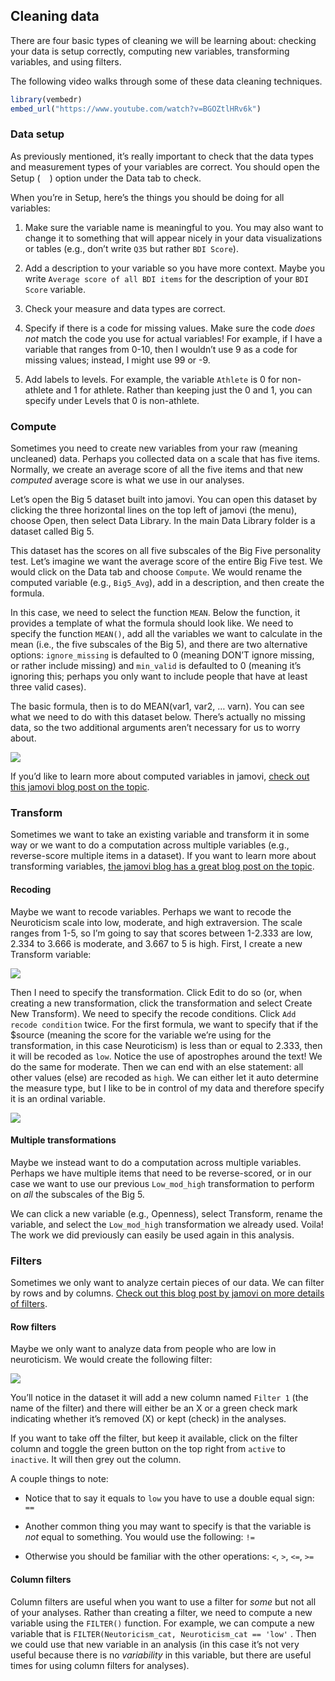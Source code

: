 ## Cleaning data

There are four basic types of cleaning we will be learning about: checking your data is setup correctly, computing new variables, transforming variables, and using filters.

The following video walks through some of these data cleaning techniques.

```r
library(vembedr)
embed_url("https://www.youtube.com/watch?v=BGOZtlHRv6k")
```

### Data setup

As previously mentioned, it's really important to check that the data types and measurement types of your variables are correct. You should open the Setup (![](images/03-jamovi/menu-variable-edit.png){width="15"}) option under the Data tab to check.

When you're in Setup, here's the things you should be doing for all variables:

1.  Make sure the variable name is meaningful to you. You may also want to change it to something that will appear nicely in your data visualizations or tables (e.g., don't write `Q35` but rather `BDI Score`).

2.  Add a description to your variable so you have more context. Maybe you write `Average score of all BDI items` for the description of your `BDI Score` variable.

3.  Check your measure and data types are correct.

4.  Specify if there is a code for missing values. Make sure the code *does not* match the code you use for actual variables! For example, if I have a variable that ranges from 0-10, then I wouldn't use 9 as a code for missing values; instead, I might use 99 or -9.

5.  Add labels to levels. For example, the variable `Athlete` is 0 for non-athlete and 1 for athlete. Rather than keeping just the 0 and 1, you can specify under Levels that 0 is non-athlete.

### Compute

Sometimes you need to create new variables from your raw (meaning uncleaned) data. Perhaps you collected data on a scale that has five items. Normally, we create an average score of all the five items and that new *computed* average score is what we use in our analyses.

Let's open the Big 5 dataset built into jamovi. You can open this dataset by clicking the three horizontal lines on the top left of jamovi (the menu), choose Open, then select Data Library. In the main Data Library folder is a dataset called Big 5.

This dataset has the scores on all five subscales of the Big Five personality test. Let's imagine we want the average score of the entire Big Five test. We would click on the Data tab and choose `Compute`. We would rename the computed variable (e.g., `Big5_Avg`), add in a description, and then create the formula.

In this case, we need to select the function `MEAN`. Below the function, it provides a template of what the formula should look like. We need to specify the function `MEAN()`, add all the variables we want to calculate in the mean (i.e., the five subscales of the Big 5), and there are two alternative options: `ignore_missing` is defaulted to 0 (meaning DON'T ignore missing, or rather include missing) and `min_valid` is defaulted to 0 (meaning it's ignoring this; perhaps you only want to include people that have at least three valid cases).

The basic formula, then is to do MEAN(var1, var2, ... varn). You can see what we need to do with this dataset below. There's actually no missing data, so the two additional arguments aren't necessary for us to worry about.

![](images/03-jamovi/compute.png)

If you'd like to learn more about computed variables in jamovi, [check out this jamovi blog post on the topic](https://blog.jamovi.org/2017/11/28/jamovi-formulas.html).

### Transform

Sometimes we want to take an existing variable and transform it in some way or we want to do a computation across multiple variables (e.g., reverse-score multiple items in a dataset). If you want to learn more about transforming variables, [the jamovi blog has a great blog post on the topic](https://blog.jamovi.org/2018/10/23/transforming-variables.html).

#### Recoding

Maybe we want to recode variables. Perhaps we want to recode the Neuroticism scale into low, moderate, and high extraversion. The scale ranges from 1-5, so I'm going to say that scores between 1-2.333 are low, 2.334 to 3.666 is moderate, and 3.667 to 5 is high. First, I create a new Transform variable:

![](images/03-jamovi/transform1.png)

Then I need to specify the transformation. Click Edit to do so (or, when creating a new transformation, click the transformation and select Create New Transform). We need to specify the recode conditions. Click `Add recode condition` twice. For the first formula, we want to specify that if the \$source (meaning the score for the variable we're using for the transformation, in this case Neuroticism) is less than or equal to 2.333, then it will be recoded as `low`. Notice the use of apostrophes around the text! We do the same for moderate. Then we can end with an else statement: all other values (else) are recoded as `high`. We can either let it auto determine the measure type, but I like to be in control of my data and therefore specify it is an ordinal variable.

![](images/03-jamovi/transform2.png)

#### Multiple transformations

Maybe we instead want to do a computation across multiple variables. Perhaps we have multiple items that need to be reverse-scored, or in our case we want to use our previous `Low_mod_high` transformation to perform on *all* the subscales of the Big 5.

We can click a new variable (e.g., Openness), select Transform, rename the variable, and select the `Low_mod_high` transformation we already used. Voila! The work we did previously can easily be used again in this analysis.

### Filters

Sometimes we only want to analyze certain pieces of our data. We can filter by rows and by columns. [Check out this blog post by jamovi on more details of filters](https://blog.jamovi.org/2018/04/25/jamovi-filters.html).

#### Row filters

Maybe we only want to analyze data from people who are low in neuroticism. We would create the following filter:

![](images/03-jamovi/filter-row.png)

You'll notice in the dataset it will add a new column named `Filter 1` (the name of the filter) and there will either be an X or a green check mark indicating whether it's removed (X) or kept (check) in the analyses.

If you want to take off the filter, but keep it available, click on the filter column and toggle the green button on the top right from `active` to `inactive`. It will then grey out the column.

A couple things to note:

-   Notice that to say it equals to `low` you have to use a double equal sign: `==`

-   Another common thing you may want to specify is that the variable is *not* equal to something. You would use the following: `!=`

-   Otherwise you should be familiar with the other operations: `<`, `>`, `<=`, `>=`

#### Column filters

Column filters are useful when you want to use a filter for *some* but not all of your analyses. Rather than creating a filter, we need to compute a new variable using the `FILTER()` function. For example, we can compute a new variable that is `FILTER(Neutoricism_cat, Neuroticism_cat == 'low'` . Then we could use that new variable in an analysis (in this case it's not very useful because there is no *variability* in this variable, but there are useful times for using column filters for analyses).
